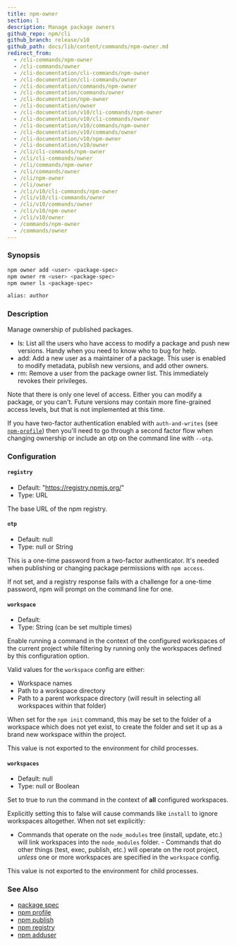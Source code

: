 ```yaml
---
title: npm-owner
section: 1
description: Manage package owners
github_repo: npm/cli
github_branch: release/v10
github_path: docs/lib/content/commands/npm-owner.md
redirect_from:
  - /cli-commands/npm-owner
  - /cli-commands/owner
  - /cli-documentation/cli-commands/npm-owner
  - /cli-documentation/cli-commands/owner
  - /cli-documentation/commands/npm-owner
  - /cli-documentation/commands/owner
  - /cli-documentation/npm-owner
  - /cli-documentation/owner
  - /cli-documentation/v10/cli-commands/npm-owner
  - /cli-documentation/v10/cli-commands/owner
  - /cli-documentation/v10/commands/npm-owner
  - /cli-documentation/v10/commands/owner
  - /cli-documentation/v10/npm-owner
  - /cli-documentation/v10/owner
  - /cli/cli-commands/npm-owner
  - /cli/cli-commands/owner
  - /cli/commands/npm-owner
  - /cli/commands/owner
  - /cli/npm-owner
  - /cli/owner
  - /cli/v10/cli-commands/npm-owner
  - /cli/v10/cli-commands/owner
  - /cli/v10/commands/owner
  - /cli/v10/npm-owner
  - /cli/v10/owner
  - /commands/npm-owner
  - /commands/owner
---
```


### Synopsis

```bash
npm owner add <user> <package-spec>
npm owner rm <user> <package-spec>
npm owner ls <package-spec>

alias: author
```

### Description

Manage ownership of published packages.

- ls: List all the users who have access to modify a package and push new versions. Handy when you need to know who to bug for help.
- add: Add a new user as a maintainer of a package. This user is enabled to modify metadata, publish new versions, and add other owners.
- rm: Remove a user from the package owner list. This immediately revokes their privileges.

Note that there is only one level of access. Either you can modify a package, or you can't. Future versions may contain more fine-grained access levels, but that is not implemented at this time.

If you have two-factor authentication enabled with `auth-and-writes` (see [`npm-profile`](/cli/v10/commands/npm-profile)) then you'll need to go through a second factor flow when changing ownership or include an otp on the command line with `--otp`.

### Configuration

#### `registry`

- Default: "https://registry.npmjs.org/"
- Type: URL

The base URL of the npm registry.

#### `otp`

- Default: null
- Type: null or String

This is a one-time password from a two-factor authenticator. It's needed when publishing or changing package permissions with `npm access`.

If not set, and a registry response fails with a challenge for a one-time password, npm will prompt on the command line for one.

#### `workspace`

- Default:
- Type: String (can be set multiple times)

Enable running a command in the context of the configured workspaces of the current project while filtering by running only the workspaces defined by this configuration option.

Valid values for the `workspace` config are either:

- Workspace names
- Path to a workspace directory
- Path to a parent workspace directory (will result in selecting all workspaces within that folder)

When set for the `npm init` command, this may be set to the folder of a workspace which does not yet exist, to create the folder and set it up as a brand new workspace within the project.

This value is not exported to the environment for child processes.

#### `workspaces`

- Default: null
- Type: null or Boolean

Set to true to run the command in the context of **all** configured workspaces.

Explicitly setting this to false will cause commands like `install` to ignore workspaces altogether. When not set explicitly:

- Commands that operate on the `node_modules` tree (install, update, etc.) will link workspaces into the `node_modules` folder. - Commands that do other things (test, exec, publish, etc.) will operate on the root project, _unless_ one or more workspaces are specified in the `workspace` config.

This value is not exported to the environment for child processes.

### See Also

- [package spec](/cli/v10/using-npm/package-spec)
- [npm profile](/cli/v10/commands/npm-profile)
- [npm publish](/cli/v10/commands/npm-publish)
- [npm registry](/cli/v10/using-npm/registry)
- [npm adduser](/cli/v10/commands/npm-adduser)
